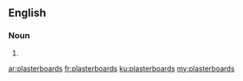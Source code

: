 ==English==

===Noun===
{{head|en}}

# {{plural of|plasterboard}}

[[ar:plasterboards]]
[[fr:plasterboards]]
[[ku:plasterboards]]
[[my:plasterboards]]